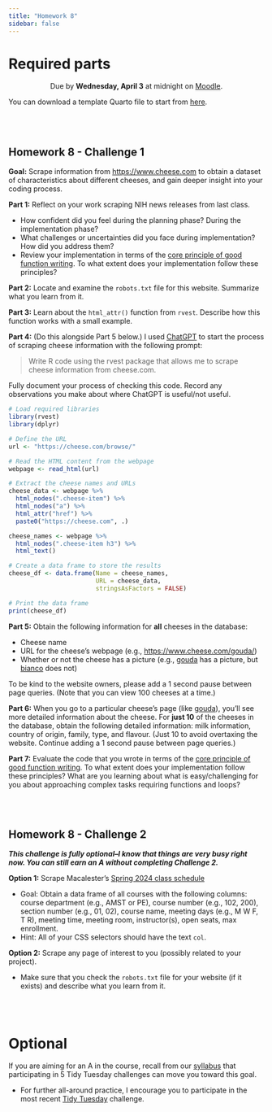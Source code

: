 ```yaml
---
title: "Homework 8"
sidebar: false
---
```


# Required parts

<center>
Due by **Wednesday, April 3** at midnight on [Moodle](https://moodle.macalester.edu/mod/assign/view.php?id=91278).
</center>

You can download a template Quarto file to start from [here](activity_templates/homework8.qmd).


<br><br>


## Homework 8 - Challenge 1

**Goal:** Scrape information from <https://www.cheese.com> to obtain a dataset of characteristics about different cheeses, and gain deeper insight into your coding process.

**Part 1:** Reflect on your work scraping NIH news releases from last class.

- How confident did you feel during the planning phase? During the implementation phase?
- What challenges or uncertainties did you face during implementation? How did you address them?
- Review your implementation in terms of the [core principle of good function writing](15-strategies-principles.qmd). To what extent does your implementation follow these principles?

**Part 2:** Locate and examine the `robots.txt` file for this website. Summarize what you learn from it.

**Part 3:** Learn about the `html_attr()` function from `rvest`. Describe how this function works with a small example.

**Part 4:** (Do this alongside Part 5 below.) I used [ChatGPT](https://chat.openai.com/chat) to start the process of scraping cheese information with the following prompt:

> Write R code using the rvest package that allows me to scrape cheese information from cheese.com.

Fully document your process of checking this code. Record any observations you make about where ChatGPT is useful/not useful.

```r
# Load required libraries
library(rvest)
library(dplyr)

# Define the URL
url <- "https://cheese.com/browse/"

# Read the HTML content from the webpage
webpage <- read_html(url)

# Extract the cheese names and URLs
cheese_data <- webpage %>%
  html_nodes(".cheese-item") %>%
  html_nodes("a") %>%
  html_attr("href") %>%
  paste0("https://cheese.com", .)

cheese_names <- webpage %>%
  html_nodes(".cheese-item h3") %>%
  html_text()

# Create a data frame to store the results
cheese_df <- data.frame(Name = cheese_names,
                        URL = cheese_data,
                        stringsAsFactors = FALSE)

# Print the data frame
print(cheese_df)
```

**Part 5:** Obtain the following information for **all** cheeses in the database:

- Cheese name
- URL for the cheese's webpage (e.g., <https://www.cheese.com/gouda/>)
- Whether or not the cheese has a picture (e.g., [gouda](https://www.cheese.com/gouda/) has a picture, but [bianco](https://www.cheese.com/bianco/) does not)

To be kind to the website owners, please add a 1 second pause between page queries. (Note that you can view 100 cheeses at a time.)

**Part 6:** When you go to a particular cheese's page (like [gouda](https://www.cheese.com/gouda/)), you'll see more detailed information about the cheese. For **just 10** of the cheeses in the database, obtain the following detailed information: milk information, country of origin, family, type, and flavour. (Just 10 to avoid overtaxing the website. Continue adding a 1 second pause between page queries.)

**Part 7:** Evaluate the code that you wrote in terms of the [core principle of good function writing](15-strategies-principles.qmd). To what extent does your implementation follow these principles? What are you learning about what is easy/challenging for you about approaching complex tasks requiring functions and loops?


<br><br>


## Homework 8 - Challenge 2

***This challenge is fully optional--I know that things are very busy right now. You can still earn an A without completing Challenge 2.***

**Option 1:** Scrape Macalester's [Spring 2024 class schedule](https://macadmsys.macalester.edu/macssb/customPage/page/classSchedule?term=202430)

- Goal: Obtain a data frame of all courses with the following columns: course department (e.g., AMST or PE), course number (e.g., 102, 200), section number (e.g., 01, 02), course name, meeting days (e.g., M W F, T R), meeting time, meeting room, instructor(s), open seats, max enrollment.
- Hint: All of your CSS selectors should have the text `col`.

**Option 2:** Scrape any page of interest to you (possibly related to your project).

- Make sure that you check the `robots.txt` file for your website (if it exists) and describe what you learn from it.


<br><br>


# Optional

If you are aiming for an A in the course, recall from our [syllabus](syllabus.qmd#requirements-for-an-a) that participating in 5 Tidy Tuesday challenges can move you toward this goal.

- For further all-around practice, I encourage you to participate in the most recent [Tidy Tuesday](https://github.com/rfordatascience/tidytuesday/blob/master/data/2024/2024-03-26/readme.md) challenge.
